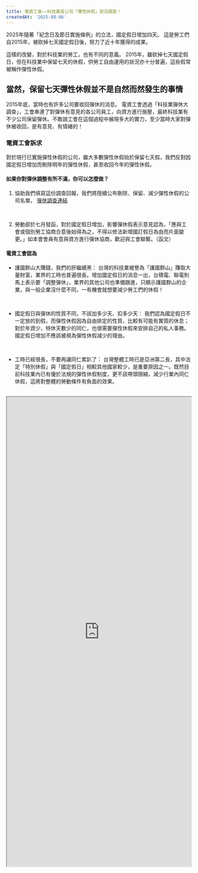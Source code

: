 ```yaml
---
title: 電資工會——科技業各公司「彈性休假」狀況調查！
createdAt: '2025-08-06'
---
```


2025年隨著「紀念日及節日實施條例」的立法，國定假日增加四天。
這是勞工們自2015年，被砍掉七天國定假日後，努力了近十年獲得的成果。

這樣的改變，對於科技業的勞工，也有不同的意義。
2015年，雖砍掉七天國定假日，但在科技業中保留七天的休假，供勞工自由運用的狀況亦十分普遍，這些假常被稱作彈性休假。

## 當然，保留七天彈性休假並不是自然而然發生的事情

2015年底，當時也有許多公司要收回彈休的消息。
電資工會透過「科技業彈休大調查」，工會串連了對彈休有意見的各公司員工，向資方進行施壓，最終科技業有不少公司保留彈休。不敢說工會在這個過程中展現多大的實力，至少當時大家對彈休被收回，是有意見、有情緒的！

### 電資工會訴求

對於現行已實施彈性休假的公司，雖大多數彈性休假始於保留七天假，我們反對因國定假日增加而刪除明年的彈性休假，甚至收回今年的彈性休假。

#### 如果你對彈休調整有所不滿，你可以怎麼做？

1. 協助我們填寫這份調查回報，我們將陸續公布刪除、保留、減少彈性休假的公司名單。
[彈休調查連結](https://forms.gle/T9TDtM8HpamcCaM9A)

<br />

2. 勞動部於七月發函，對於國定假日增加，影響彈休假表示意見認為，「應與工會或個別勞工協商合意後始得為之，不得以修法新增國訂假日為由而片面變更。」如本會會員有意與資方進行彈休協商，歡迎與工會聯繫。（函文）

#### 電資工會認為

- 護國群山大賺錢，我們的肝繼續黑：
台灣的科技業被譽為「護國群山」賺取大量財富，業界的工時也普遍很長。增加國定假日的消息一出，台積電、聯電則馬上表示要「調整彈休」，業界的其他公司也準備跟進，只顯示護國群山的企業，與一般企業沒什麼不同，一有機會就想要減少勞工們的休假！

<br />

- 國定假日與彈休的性質不同，不該加多少天、扣多少天：
我們認為國定假日不一定放的到假，而彈性休假因為自由排定的性質，比較有可能有實質的休息；對於年資少，特休天數少的同仁，也很需要彈性休假來安排自己的私人事務。國定假日增加不應該被視為彈性休假減少的理由。

<br />

- 工時已經很長，不要再讓同仁累趴了：
台灣整體工時已是亞洲第二長，其中法定「特別休假」與「國定假日」相較其他國家較少，是重要原因之一。既然目前科技業內已有優於法規的彈性休假制度，更不該帶頭限縮，減少行業內同仁休假，這將對整體的勞動條件有負面的效果。

<br />
<iframe src="https://docs.google.com/spreadsheets/d/e/2PACX-1vQsgcZ_WaQVVvIascyJq4ba1a36ERas2G47bJTmTECrywI5F-8vcJuacxVe8yfZQr42laolkyeCRbHT/pubhtml?gid=0&amp;single=true&amp;widget=true&amp;headers=false" width="100%" height="1280px"></iframe>
